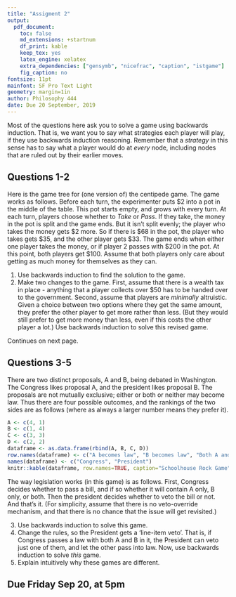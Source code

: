 ```yaml
---
title: "Assigment 2"
output:
  pdf_document:
    toc: false
    md_extensions: +startnum
    df_print: kable
    keep_tex: yes
    latex_engine: xelatex
    extra_dependencies: ["gensymb", "nicefrac", "caption", "istgame"]
    fig_caption: no
fontsize: 11pt
mainfont: SF Pro Text Light
geometry: margin=1in
author: Philosophy 444
date: Due 20 September, 2019
---
```


Most of the questions here ask you to solve a game using backwards induction. That is, we want you to say what strategies each player will play, if they use backwards induction reasoning. Remember that a _strategy_ in this sense has to say what a player would do at _every_ node, including nodes that are ruled out by their earlier moves.

## Questions 1-2

Here is the game tree for (one version of) the centipede game. The game works as follows. Before each turn, the experimenter puts \$2 into a pot in the middle of the table. This pot starts empty, and grows with every turn. At each turn, players choose whether to _Take_ or _Pass_. If they take, the money in the pot is split and the game ends. But it isn't split evenly; the player who takes the money gets \$2 more. So if there is \$68 in the pot, the player who takes gets \$35, and the other player gets \$33. The game ends when either one player takes the money, or if player 2 passes with \$200 in the pot. At this point, both players get \$100. Assume that both players only care about getting as much money for themselves as they can.

\begin{istgame}[scale=1.5]
   \setistgrowdirection{south east}
   \xtdistance{10mm}{20mm}
   \istroot(0)[initial node]{1}
     \istb{Take}[r]{(2,0)}[b]  \istb{Pass}[a]  \endist
   \istroot(1)(0-2){2}
     \istb{Take}[r]{(1,3)}[b]  \istb{Pass}[a]  \endist
   \istroot(2)(1-2){1}
     \istb{Take}[r]{(4,2)}[b]  \istb{Pass}[a]  \endist
   \xtInfoset(2-2)([xshift=5mm]2-2)
   %-------------
   \istroot(3)([xshift=5mm]2-2){2}
       \istb{Take}[r]{(97,99)}[b]  \istb{Pass}[a]  \endist
   \istroot(4)(3-2){1}
       \istb{Take}[r]{(100,98)}[b]  \istb{Pass}[a]  \endist
    \istroot(5)(4-2){2}
        \istb{Take}[r]{(99,101)}[b]  \istb{Pass}[a]{(100,100)}[r]  \endist
\end{istgame}

1. Use backwards induction to find the solution to the game.
2. Make two changes to the game. First, assume that there is a wealth tax in place - anything that a player collects over $50 has to be handed over to the government. Second, assume that players are _minimally_ altruistic. Given a choice between two options where they get the same amount, they prefer the other player to get more rather than less. (But they would still prefer to get more money than less, even if this costs the other player a lot.) Use backwards induction to solve this revised game.

Continues on next page.

\newpage

## Questions 3-5

There are two distinct proposals, A and B, being debated in Washington. The Congress likes proposal A, and the president likes proposal B. The proposals are not mutually exclusive; either or both or neither may become law. Thus there are four possible outcomes, and the rankings of the two sides are as follows (where as always a larger number means they prefer it).


```r
A <- c(4, 1)
B <- c(1, 4)
C <- c(3, 3)
D <- c(2, 2)
dataframe <- as.data.frame(rbind(A, B, C, D))
row.names(dataframe) <- c("A becomes law", "B becomes law", "Both A and B become law", "Neither A nor B becomes law")
names(dataframe) <- c("Congress", "President")
knitr::kable(dataframe, row.names=TRUE, caption="Schoolhouse Rock Game", align = "c")
```


The way legislation works (in this game) is as follows. First, Congress decides whether to pass a bill, and if so whether it will contain A only, B only, or both. Then the president decides whether to veto the bill or not. And that's it. (For simplicity, assume that there is no veto-override mechanism, and that there is no chance that the issue will get revisited.)

3. Use backwards induction to solve this game.
4. Change the rules, so the President gets a 'line-item veto'. That is, if Congress passes a law with both A and B in it, the President can veto just one of them, and let the other pass into law. Now, use backwards induction to solve _this_ game.
5. Explain intuitively why these games are different.

## Due Friday Sep 20, at 5pm
